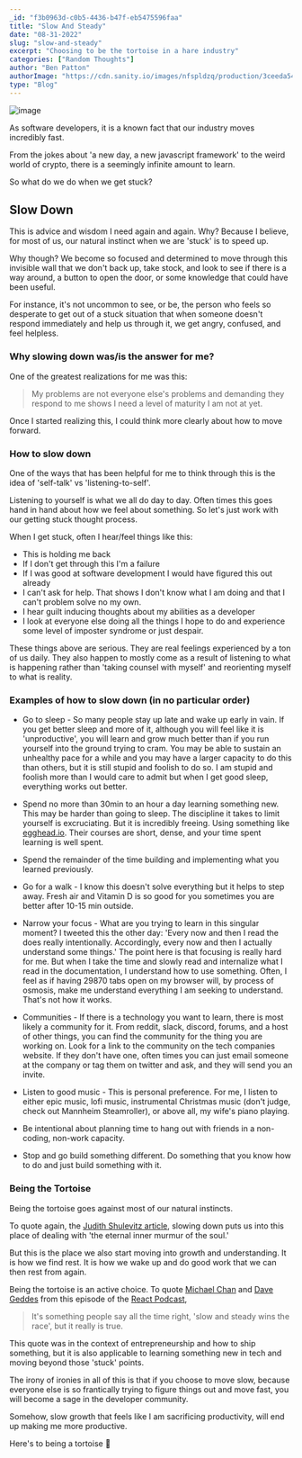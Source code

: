 ```yaml
---
_id: "f3b0963d-c0b5-4436-b47f-eb5475596faa"
title: "Slow And Steady"
date: "08-31-2022"
slug: "slow-and-steady"
excerpt: "Choosing to be the tortoise in a hare industry"
categories: ["Random Thoughts"]
author: "Ben Patton"
authorImage: "https://cdn.sanity.io/images/nfspldzq/production/3ceeda54221c7c0614ecc51f955c7be39a1da34e-512x512.jpg"
type: "Blog"
---
```


![image](https://cdn.sanity.io/images/nfspldzq/production/1e50feeab4cddcca452d42ab5bc57fef00377672-1600x840.png?w=450)

As software developers, it is a known fact that our industry moves incredibly fast. 

From the jokes about 'a new day, a new javascript framework' to the weird world of crypto, there is a seemingly infinite amount to learn. 

So what do we do when we get stuck? 

## Slow Down

This is advice and wisdom I need again and again. Why? Because I believe, for most of us, our natural instinct when we are 'stuck' is to speed up. 

Why though? We become so focused and determined to move through this invisible wall that we don't back up, take stock, and look to see if there is a way around, a button to open the door, or some knowledge that could have been useful. 

For instance, it's not uncommon to see, or be, the person who feels so desperate to get out of a stuck situation that when someone doesn't respond immediately and help us through it, we get angry, confused, and feel helpless. 

### Why slowing down was/is the answer for me?

One of the greatest realizations for me was this: 

> My problems are not everyone else's problems and demanding they respond to me shows I need a level of maturity I am not at yet. 

Once I started realizing this, I could think more clearly about how to move forward. 

### How to slow down

One of the ways that has been helpful for me to think through this is the idea of 'self-talk' vs 'listening-to-self'. 

Listening to yourself is what we all do day to day. Often times this goes hand in hand about how we feel about something. So let's just work with our getting stuck thought process. 

When I get stuck, often I hear/feel things like this: 

- This is holding me back
- If I don't get through this I'm a failure
- If I was good at software development I would have figured this out already
- I can't ask for help. That shows I don't know what I am doing and that I can't problem solve no my own. 
- I hear guilt inducing thoughts about my abilities as a developer
- I look at everyone else doing all the things I hope to do and experience some level of imposter syndrome or just despair. 

These things above are serious. They are real feelings experienced by a ton of us daily. They also happen to mostly come as a result of listening to what is happening rather than 'taking counsel with myself' and reorienting myself to what is reality. 

### Examples of how to slow down (in no particular order)

- Go to sleep - So many people stay up late and wake up early in vain. If you get better sleep and more of it, although you will feel like it is 'unproductive', you will learn and grow much better than if you run yourself into the ground trying to cram. You may be able to sustain an unhealthy pace for a while and you may have a larger capacity to do this than others, but it is still stupid and foolish to do so. I am stupid and foolish more than I would care to admit but when I get good sleep, everything works out better.

- Spend no more than 30min to an hour a day learning something new. This may be harder than going to sleep. The discipline it takes to limit yourself is excruciating. But it is incredibly freeing. Using something like [egghead.io](https://egghead.io). Their courses are short, dense, and your time spent learning is well spent. 

- Spend the remainder of the time building and implementing what you learned previously. 

- Go for a walk - I know this doesn't solve everything but it helps to step away. Fresh air and Vitamin D is so good for you sometimes you are better after 10-15 min outside.

- Narrow your focus - What are you trying to learn in this singular moment? I tweeted this the other day: 'Every now and then I read the does really intentionally. Accordingly, every now and then I actually understand some things.' The point here is that focusing is really hard for me. But when I take the time and slowly read and internalize what I read in the documentation, I understand how to use something. Often, I feel as if having 29870 tabs open on my browser will, by process of osmosis, make me understand everything I am seeking to understand. That's not how it works. 

- Communities - If there is a technology you want to learn, there is most likely a community for it. From reddit, slack, discord, forums, and a host of other things, you can find the community for the thing you are working on. Look for a link to the community on the tech companies website. If they don't have one, often times you can just email someone at the company or tag them on twitter and ask, and they will send you an invite. 

- Listen to good music - This is personal preference. For me, I listen to either epic music, lofi music, instrumental Christmas music (don't judge, check out Mannheim Steamroller), or above all, my wife's piano playing. 

- Be intentional about planning time to hang out with friends in a non-coding, non-work capacity. 

- Stop and go build something different. Do something that you know how to do and just build something with it. 

### Being the Tortoise

Being the tortoise goes against most of our natural instincts. 

To quote again, the [Judith Shulevitz article](https://www.nytimes.com/2003/03/02/magazine/bring-back-the-sabbath.html), slowing down puts us into this place of dealing with 'the eternal inner murmur of the soul.' 

But this is the place we also start moving into growth and understanding. It is how we find rest. It is how we wake up and do good work that we can then rest from again. 

Being the tortoise is an active choice. To quote [Michael Chan](https://twitter.com/chantastic) and [Dave Geddes](https://twitter.com/geddski) from this episode of the [React Podcast](https://reactpodcast.com/episodes/95), 

> It's something people say all the time right, 'slow and steady wins the race', but it really is true. 

This quote was in the context of entrepreneurship and how to ship something, but it is also applicable to learning something new in tech and moving beyond those 'stuck' points. 

The irony of ironies in all of this is that if you choose to move slow, because everyone else is so frantically trying to figure things out and move fast, you will become a sage in the developer community. 

Somehow, slow growth that feels like I am sacrificing productivity, will end up making me more productive. 

Here's to being a tortoise 🍹

